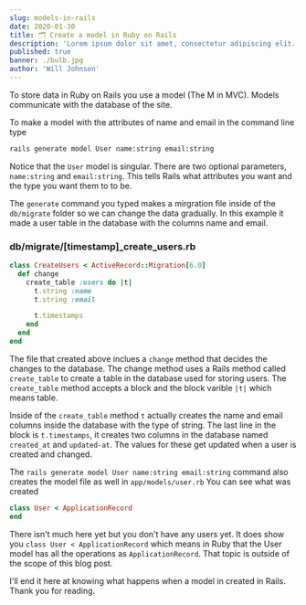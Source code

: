 ```yaml
---
slug: models-in-rails
date: 2020-01-30
title: 🗂️ Create a model in Ruby on Rails 
description: 'Lorem ipsum dolor sit amet, consectetur adipiscing elit. Sed molestie leo ut sodales porta. Vivamus pharetra risus ac fermentum faucibus. Nam in sodales ex.'
published: true
banner: ./bulb.jpg
author: 'Will Johnson'
---
```


To store data in Ruby on Rails you use a model (The M in MVC). Models communicate with the database of the site.

To make a model with the attributes of name and email in the command line type 


```bash
rails generate model User name:string email:string
```
Notice that the `User` model is singular. There are two optional parameters, `name:string` and `email:string`. This tells Rails what attributes you want and the type you want them to to be.

The `generate` command you typed makes a mirgration file inside of the `db/migrate` folder so we can change the data gradually. In this example it made a user table in the database with the columns name and email.

### db/migrate/[timestamp]_create_users.rb

```ruby
class CreateUsers < ActiveRecord::Migration[6.0]
  def change
    create_table :users do |t|
      t.string :name
      t.string :email

      t.timestamps
    end
  end
end
```

The file that created above inclues a `change` method that decides the changes to the database. The change method uses a Rails method called `create_table` to create a table in the database used for storing users. The `create_table` method accepts a block and the block varible `|t|` which means table.

Inside of the `create_table` method `t` actually creates the name and email columns inside the database with the type of string. The last line in the block is `t.timestamps`, it creates two columns in the database named `created_at` and `updated-at`. The values for these get updated when a user is created and changed.

The `rails generate model User name:string email:string` command also creates the model file as well in `app/models/user.rb` You can see what was created

```ruby
class User < ApplicationRecord
end
```
There isn't much here yet but you don't have any users yet. It does show you `class User < ApplicationRecord` which means in Ruby that the User model has all the operations as `ApplicationRecord`. That topic is outside of the scope of this blog post.

I'll end it here at knowing what happens when a model in created in Rails. Thank you for reading. 